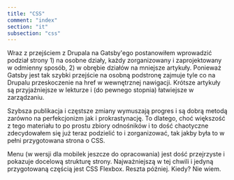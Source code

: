 ```yaml
---
title: "CSS"
comment: "index"
section: "it"
subsection: "css"
---
```


Wraz z przejściem z Drupala na Gatsby'ego postanowiłem wprowadzić podział strony 1) na osobne działy, każdy zorganizowany i zaprojektowany w odmienny sposób, 2) w obrębie działów na mniejsze artykuły. Ponieważ Gatsby jest tak szybki przejście na osobną podstronę zajmuje tyle co na Drupalu przeskoczenie na href w wewnętrznej nawigacji. Krótsze artykuły są przyjaźniejsze w lekturze i (do pewnego stopnia) łatwiejsze w zarządzaniu.

Szybsza publikacja i częstsze zmiany wymuszają progres i są dobrą metodą zarówno na perfekcjonizm jak i prokrastynację. To dlatego, choć większość z tego materiału to po prostu zbiory odnośników i to dość chaotyczne zdecydowałem się już teraz podzielić to i zorganizować, tak jakby była to w pełni przygotowana strona o CSS.

Menu (w wersji dla mobilek jeszcze do opracowania) jest dość przejrzyste i pokazuje docelową strukturę strony. Najważniejszą w tej chwili i jedyną przygotowaną częścią jest CSS Flexbox. Reszta później. Kiedy? Nie wiem.
